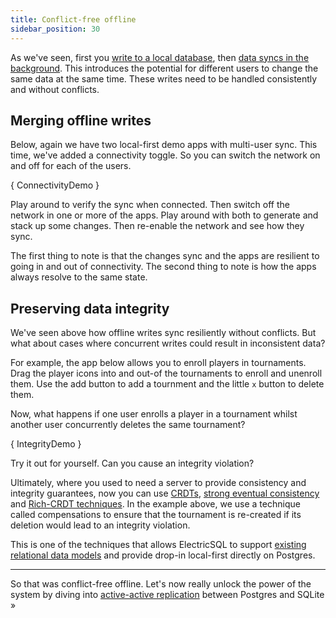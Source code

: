 ```yaml
---
title: Conflict-free offline
sidebar_position: 30
---
```



As we've seen, first you [write to a local database](./local-first.mdx), then [data syncs in the background](./multi-user.mdx). This introduces the potential for different users to change the same data at the same time. These writes need to be handled consistently and without conflicts.

## Merging offline writes

Below, again we have two local-first demo apps with multi-user sync. This time, we've added a connectivity toggle. So you can switch the network on and off for each of the users.

<CodeBlock live={true} noInline={true} language="jsx">{
  ConnectivityDemo
}</CodeBlock>

Play around to verify the sync when connected. Then switch off the network in one or more of the apps. Play around with both to generate and stack up some changes. Then re-enable the network and see how they sync.

The first thing to note is that the changes sync and the apps are resilient to going in and out of connectivity. The second thing to note is how the apps always resolve to the same state.

## Preserving data integrity

We've seen above how offline writes sync resiliently without conflicts. But what about cases where concurrent writes could result in inconsistent data?

For example, the app below allows you to enroll players in tournaments. Drag the player icons into and out-of the tournaments to enroll and unenroll them. Use the add button to add a tournment and the little `x` button to delete them.

Now, what happens if one user enrolls a player in a tournament whilst another user concurrently deletes the same tournament?

<CodeBlock live={true} noInline={true} language="jsx">{
  IntegrityDemo
}</CodeBlock>

Try it out for yourself. Can you cause an integrity violation?

Ultimately, where you used to need a server to provide consistency and integrity guarantees, now you can use [CRDTs](../reference/consistency.mdx#crdts), [strong eventual consistency](../reference/consistency.mdx#tcc) and [Rich-CRDT techniques](../reference/consistency#rich-crdts). In the example above, we use a technique called compensations to ensure that the tournament is re-created if its deletion would lead to an integrity violation.

This is one of the techniques that allows ElectricSQL to support [existing relational data models](../usage/data-modelling/index.mdx) and provide drop-in local-first directly on Postgres.

<hr className="doc-divider" />

So that was conflict-free offline. Let's now really unlock the power of the system by diving into [active-active replication](./active-active.mdx) between Postgres and SQLite &raquo;
